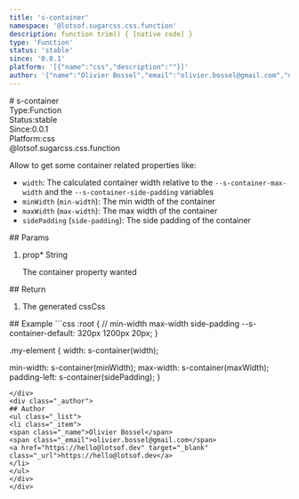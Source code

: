 ```yaml
---
title: 's-container'
namespace: '@lotsof.sugarcss.css.function'
description: function trim() { [native code] }
type: 'Function'
status: 'stable'
since: '0.0.1'
platform: '[{"name":"css","description":""}]'
author: '{"name":"Olivier Bossel","email":"olivier.bossel@gmail.com","url":"https://hello@lotsof.dev"}'
---
```

<div class="docmap-mdx">
# s-container
<div class="_metas">
<div class="_type"><span class="_type-label">Type:</span><span class="_type-value">Function</span></div>
<div class="_status"><span class="_status-label">Status:</span><span class="_status-value -stable">stable</span></div>
<div class="_since"><span class="_since-label">Since:</span><span class="_since-value">0.0.1</span></div>
<div class="_platform"><span class="_platform-label">Platform:</span><span class="_platform-value">css</span></div>
</div>
<div class="_namespace">@lotsof.sugarcss.css.function</div>
<div class="_description">
<p>Allow to get some container related properties like:</p>
<ul>
<li><code>width</code>: The calculated container width relative to the <code>--s-container-max-width</code> and the <code>--s-container-side-padding</code> variables</li>
<li><code>minWidth</code> (<code>min-width</code>): The min width of the container</li>
<li><code>maxWidth</code> (<code>max-width</code>): The max width of the container</li>
<li><code>sidePadding</code> (<code>side-padding</code>): The side padding of the container</li>
</ul>

</div>
<div class="_params">
## Params
<ol class="_list">
<li class="_item">
<span class="_name">prop<span class="_required">*</span></span><span class="_default"></span> <span class="_type">String</span>
<p class="_description">The container property wanted</p>
</li>
</ol>
</div>
<div class="_return">
## Return
<ol class="_list">
<li class="_item">
<span class="_description">The generated css</span><span class="_default"></span><span class="_type">Css</span>
</li>
</ol>
</div>
<div class="_examples">
## Example
```css
:root {
   // min-width max-width side-padding
   --s-container-default: 320px 1200px 20px;
}

.my-element {
   width: s-container(width);

   min-width: s-container(minWidth);
   max-width: s-container(maxWidth);
   padding-left: s-container(sidePadding);
}
```
</div>
<div class="_author">
## Author
<ul class="_list">
<li class="_item">
<span class="_name">Olivier Bossel</span>
<span class="_email">olivier.bossel@gmail.com</span>
<a href="https://hello@lotsof.dev" target="_blank" class="_url">https://hello@lotsof.dev</a>
</li>
</ul>
</div>
</div>